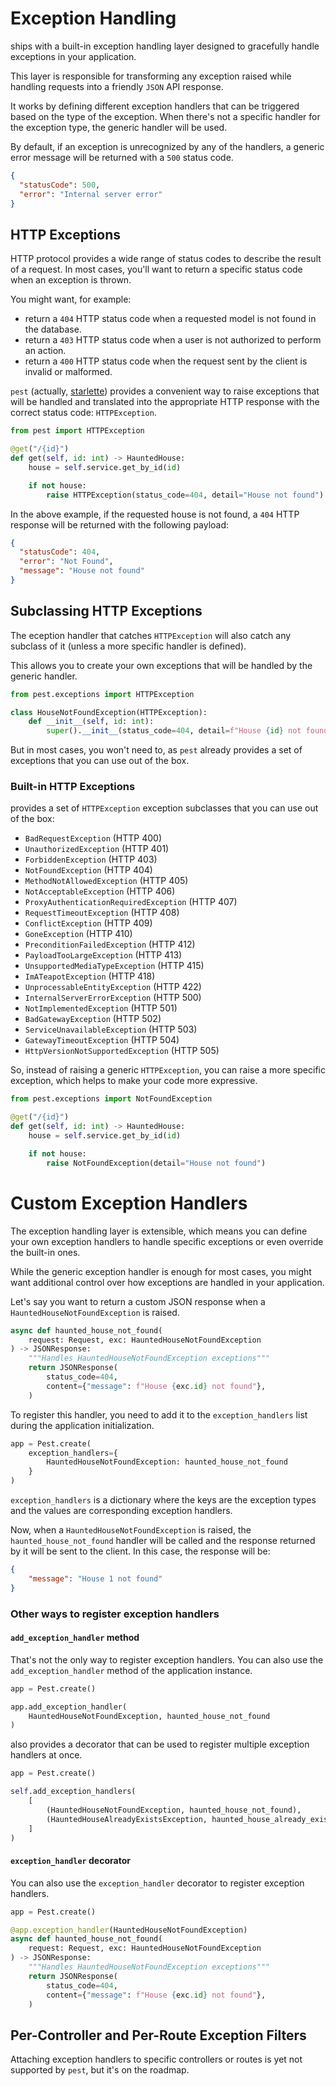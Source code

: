 
# Exception Handling

<PestTag/> ships with a built-in exception handling layer designed to gracefully handle exceptions in 
your application.

This layer is responsible for transforming any exception raised while handling requests into a
friendly `JSON` API response.

It works by defining different exception handlers that can be triggered based on the type of the
exception. When there's not a specific handler for the exception type, the generic handler will be
used.

By default, if an exception is unrecognized by any of the handlers, a generic error message will be
returned with a `500` status code.

```json
{
  "statusCode": 500,
  "error": "Internal server error"
}
```

## HTTP Exceptions

HTTP protocol provides a wide range of status codes to describe the result of a request. In most
cases, you'll want to return a specific status code when an exception is thrown.

You might want, for example: 

- return a `404` HTTP status code when a requested model is not found in the database. 
- return a `403` HTTP status code when a user is not authorized to perform an action.
- return a `400` HTTP status code when the request sent by the client is invalid or malformed.

`pest` (actually, [starlette](https://www.starlette.io/exceptions/)) provides a convenient way to 
raise exceptions that will be handled and translated into the appropriate HTTP response with
the correct status code: `HTTPException`.

```python
from pest import HTTPException

@get("/{id}")
def get(self, id: int) -> HauntedHouse:
    house = self.service.get_by_id(id)

    if not house:
        raise HTTPException(status_code=404, detail="House not found")
```

In the above example, if the requested house is not found, a `404` HTTP response will be returned
with the following payload:

```json
{
  "statusCode": 404,
  "error": "Not Found",
  "message": "House not found"
}
```

## Subclassing HTTP Exceptions

The eception handler that catches `HTTPException` will also catch any subclass of it (unless a more
specific handler is defined).

This allows you to create your own exceptions that will be handled by the generic handler.

```python
from pest.exceptions import HTTPException

class HouseNotFoundException(HTTPException):
    def __init__(self, id: int):
        super().__init__(status_code=404, detail=f"House {id} not found")
```

But in most cases, you won't need to, as `pest` already provides a set of exceptions that you can
use out of the box.

### Built-in HTTP Exceptions

<PestTag/> provides a set of `HTTPException` exception subclasses that you can use out of the box:

- `BadRequestException` (HTTP 400)
- `UnauthorizedException` (HTTP 401)
- `ForbiddenException` (HTTP 403)
- `NotFoundException` (HTTP 404)
- `MethodNotAllowedException` (HTTP 405)
- `NotAcceptableException` (HTTP 406)
- `ProxyAuthenticationRequiredException` (HTTP 407)
- `RequestTimeoutException` (HTTP 408)
- `ConflictException` (HTTP 409)
- `GoneException` (HTTP 410)
- `PreconditionFailedException` (HTTP 412)
- `PayloadTooLargeException` (HTTP 413)
- `UnsupportedMediaTypeException` (HTTP 415)
- `ImATeapotException` (HTTP 418)
- `UnprocessableEntityException` (HTTP 422)
- `InternalServerErrorException` (HTTP 500)
- `NotImplementedException` (HTTP 501)
- `BadGatewayException` (HTTP 502)
- `ServiceUnavailableException` (HTTP 503)
- `GatewayTimeoutException` (HTTP 504)
- `HttpVersionNotSupportedException` (HTTP 505)

So, instead of raising a generic `HTTPException`, you can raise a more specific exception, which
helps to make your code more expressive.

```python
from pest.exceptions import NotFoundException

@get("/{id}")
def get(self, id: int) -> HauntedHouse:
    house = self.service.get_by_id(id)

    if not house:
        raise NotFoundException(detail="House not found")
```

# Custom Exception Handlers

The exception handling layer is extensible, which means you can define your own exception handlers
to handle specific exceptions or even override the built-in ones.

While the generic exception handler is enough for most cases, you might want additional control over
how exceptions are handled in your application.

Let's say you want to return a custom JSON response when a `HauntedHouseNotFoundException` is
raised.

```python
async def haunted_house_not_found(
    request: Request, exc: HauntedHouseNotFoundException
) -> JSONResponse:
    """Handles HauntedHouseNotFoundException exceptions"""
    return JSONResponse(
        status_code=404,
        content={"message": f"House {exc.id} not found"},
    )
```

To register this handler, you need to add it to the `exception_handlers` list during the
application initialization.

```python
app = Pest.create(
    exception_handlers={
        HauntedHouseNotFoundException: haunted_house_not_found
    }
)
```

`exception_handlers` is a dictionary where the keys are the exception types and the values are
corresponding exception handlers.

Now, when a `HauntedHouseNotFoundException` is raised, the `haunted_house_not_found` handler will
be called and the response returned by it will be sent to the client. In this case, the response
will be:

```json
{
    "message": "House 1 not found"
}
```

### Other ways to register exception handlers

#### `add_exception_handler` method

That's not the only way to register exception handlers. You can also use the `add_exception_handler`
method of the <PestTag/> application instance.

```python
app = Pest.create()

app.add_exception_handler(
    HauntedHouseNotFoundException, haunted_house_not_found
)
```

<PestTag/> also provides a decorator that can be used to register multiple exception handlers at once.

```python
app = Pest.create()

self.add_exception_handlers(
    [
        (HauntedHouseNotFoundException, haunted_house_not_found),
        (HauntedHouseAlreadyExistsException, haunted_house_already_exists),
    ]
)
```

#### `exception_handler` decorator

You can also use the `exception_handler` decorator to register exception handlers.

```python
app = Pest.create()

@app.exception_handler(HauntedHouseNotFoundException)
async def haunted_house_not_found(
    request: Request, exc: HauntedHouseNotFoundException
) -> JSONResponse:
    """Handles HauntedHouseNotFoundException exceptions"""
    return JSONResponse(
        status_code=404,
        content={"message": f"House {exc.id} not found"},
    )
```

## Per-Controller and Per-Route Exception Filters

Attaching exception handlers to specific controllers or routes is yet not supported by `pest`, but
it's on the roadmap.
